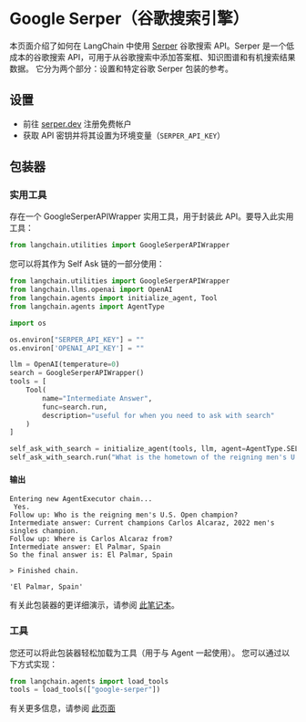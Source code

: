 # Google Serper（谷歌搜索引擎）

本页面介绍了如何在 LangChain 中使用 [Serper](https://serper.dev) 谷歌搜索 API。Serper 是一个低成本的谷歌搜索 API，可用于从谷歌搜索中添加答案框、知识图谱和有机搜索结果数据。
它分为两个部分：设置和特定谷歌 Serper 包装的参考。

## 设置
- 前往 [serper.dev](https://serper.dev) 注册免费帐户
- 获取 API 密钥并将其设置为环境变量（`SERPER_API_KEY`）

## 包装器

### 实用工具

存在一个 GoogleSerperAPIWrapper 实用工具，用于封装此 API。要导入此实用工具：

```python
from langchain.utilities import GoogleSerperAPIWrapper
```

您可以将其作为 Self Ask 链的一部分使用：

```python
from langchain.utilities import GoogleSerperAPIWrapper
from langchain.llms.openai import OpenAI
from langchain.agents import initialize_agent, Tool
from langchain.agents import AgentType

import os

os.environ["SERPER_API_KEY"] = ""
os.environ['OPENAI_API_KEY'] = ""

llm = OpenAI(temperature=0)
search = GoogleSerperAPIWrapper()
tools = [
    Tool(
        name="Intermediate Answer",
        func=search.run,
        description="useful for when you need to ask with search"
    )
]

self_ask_with_search = initialize_agent(tools, llm, agent=AgentType.SELF_ASK_WITH_SEARCH, verbose=True)
self_ask_with_search.run("What is the hometown of the reigning men's U.S. Open champion?")
```

#### 输出
```
Entering new AgentExecutor chain...
 Yes.
Follow up: Who is the reigning men's U.S. Open champion?
Intermediate answer: Current champions Carlos Alcaraz, 2022 men's singles champion.
Follow up: Where is Carlos Alcaraz from?
Intermediate answer: El Palmar, Spain
So the final answer is: El Palmar, Spain

> Finished chain.

'El Palmar, Spain'
```

有关此包装器的更详细演示，请参阅 [此笔记本](/docs/modules/agents/tools/integrations/google_serper.html)。

### 工具

您还可以将此包装器轻松加载为工具（用于与 Agent 一起使用）。
您可以通过以下方式实现：
```python
from langchain.agents import load_tools
tools = load_tools(["google-serper"])
```

有关更多信息，请参阅 [此页面](/docs/modules/agents/tools/getting_started.md)
